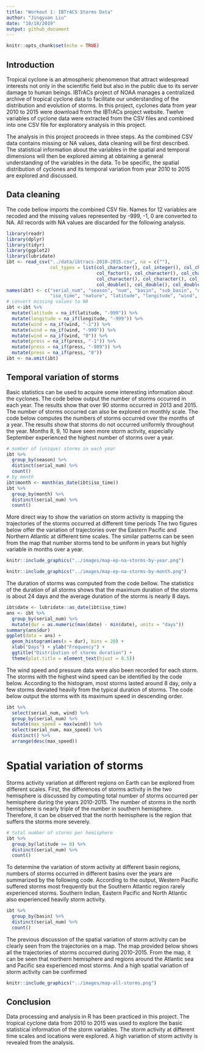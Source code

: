 ```yaml
---
title: "Workout 1: IBTrACS Storms Data"
author: "Jingyuan Liu"
date: "10/18/2019"
output: github_document
---
```


```r
knitr::opts_chunk$set(echo = TRUE)
```

## Introduction
Tropical cyclone is an atmospheric phenomenon that attract widespread interests not only in the scientific field but also in the public due to its server damage to human beings. IBTrACs project of NOAA manages a centralized archive of tropical cyclone data to facilitate our understanding of the distribution and evolution of storms. In this project, cyclones data from year 2010 to 2015 were download from the IBTrACs project website. Twelve variables of cyclone data were extracted from the CSV files and combined into one CSV file for exploratory analysis in this project.

The analysis in this project proceeds in three steps. As the combined CSV data contains missing or NA values, data cleaning will be first described. The statistical information about the variables in the spatial and temporal dimensions will then be explored aiming at obtaining a general understanding of the variables in the data. To be specific, the spatial distribution of cyclones and its temporal variation from year 2010 to 2015 are explored and discussed.

## Data cleaning
The code bellow imports the combined CSV file. Names for 12 variables are recoded and the missing values represented by -999, -1, 0 are converted to NA. All records with NA values are discarded for the following analysis.

```r
library(readr)
library(dplyr)
library(tidyr)
library(ggplot2)
library(lubridate)
ibt <- read_csv("../data/ibtracs-2010-2015.csv", na = c(""),
                col_types = list(col_character(), col_integer(), col_character(),
                                 col_factor(), col_character(), col_character(), 
                                 col_character(), col_character(), col_double(), 
                                 col_double(), col_double(), col_double()))
names(ibt) <- c("serial_num", "season", "num", "basin", "sub_basin", "name", 
                "iso_time", "nature", "latitude", "longitude", "wind", "press")
# convert missing values to NA
ibt <-ibt %>%
  mutate(latitude = na_if(latitude, "-999")) %>%
  mutate(longitude = na_if(longitude, "-999")) %>%
  mutate(wind = na_if(wind, "-1")) %>%
  mutate(wind = na_if(wind, "-999")) %>%
  mutate(wind = na_if(wind, "0")) %>%
  mutate(press = na_if(press, "-1")) %>%
  mutate(press = na_if(press, "-999")) %>%
  mutate(press = na_if(press, "0"))
ibt <- na.omit(ibt)
```

## Temporal variation of storms
Basic statistics can be used to acquire some interesting information about the cyclones. The code below output the number of storms occurred in each year. The results show that over 90 storms occurred in 2013 and 2015. The number of storms occurred can also be explored on monthly scale. The code below computes the numbers of storms occurred over the months of a year. The results show that storms do not occurred uniformly throughout the year. Months 8, 9, 10 have seen more storm activity, especially September experienced the highest number of storms over a year.

```r
# number of (unique) storms in each year
ibt %>%
  group_by(season) %>%
  distinct(serial_num) %>%
  count()
# by month
ibt$month <- month(as_date(ibt$iso_time))
ibt %>%
  group_by(month) %>%
  distinct(serial_num) %>%
  count()
```

More direct way to show the variation on storm activity is mapping the trajectories of the storms occurred at different time periods The two figures below offer the variation of trajectories over the Eastern Pacific and Northern Atlantic at different time scales. The similar patterns can be seen from the map that number storms tend to be uniform in years but highly variable in months over a year.

```r
knitr::include_graphics("../images/map-ep-na-storms-by-year.png")
```
```r
knitr::include_graphics("../images/map-ep-na-storms-by-month.png")
```

The duration of storms was computed from the code bellow. The statistics of the duration of all storms shows that the maximum duration of the storms is about 24 days and the average duration of the storms is nearly 8 days.

```r
ibt$date <- lubridate::as_date(ibt$iso_time)
ans <- ibt %>%
  group_by(serial_num) %>%
  mutate(dur = as.numeric(max(date) - min(date), units = "days"))
summary(ans$dur)
ggplot(data = ans) +
  geom_histogram(aes(x = dur), bins = 20) +
  xlab("Days") + ylab("Frequency") + 
  ggtitle("Distribution of storms duration") +
  theme(plot.title = element_text(hjust = 0.5)) 
```

The wind speed and pressure data were also been recorded for each storm. The storms with the highest wind speed can be identified by the code below. According to the histogram, most storms lasted around 8 day, only a few storms deviated heavily from the typical duration of storms. The code below output the storms with its maximum speed in descending order.

```r
ibt %>%
  select(serial_num, wind) %>%
  group_by(serial_num) %>%
  mutate(max_speed = max(wind)) %>%
  select(serial_num, max_speed) %>%
  distinct() %>%
  arrange(desc(max_speed))
```


# Spatial variation of storms
Storms activity variation at different regions on Earth can be explored from different scales. First, the differences of storms activity in the two hemisphere is discussed by computing total number of storms occurred per hemisphere during the years 2010-2015. The number of storms in the north hemisphere is nearly triple of the number in southern hemisphere. Therefore, it can be observed that the north hemisphere is the region that suffers the storms more severely.

```r
# total number of storms per hemisphere
ibt %>%
  group_by(latitude >= 0) %>%
  distinct(serial_num) %>%
  count()
```

To determine the variation of storm activity at different basin regions, numbers of storms occurred in different basins over the years are summarized by the following code. According to the output, Western Pacific suffered storms most frequently but the Southern Atlantic region rarely experienced storms. Southern Indian, Eastern Pacific and North Atlantic also experienced heavily storm activity.

```r
ibt %>%
  group_by(basin) %>%
  distinct(serial_num) %>%
  count()
```

The previous discussion of the spatial variation of storm activity can be clearly seen from the trajectories on a map. The map provided below shows all the trajectories of storms occurred during 2010-2015. From the map, it can be seen that northern hemisphere and regions around the Atlantic sea and Pacific sea experienced most storms. And a high spatial variation of storm activity can be confirmed

```r
knitr::include_graphics("../images/map-all-storms.png")
```


## Conclusion
Data processing and analysis in R has been practiced in this project. The tropical cyclone data from 2010 to 2015 was used to explore the basic statistical information of the storm variables. The storm activity at different time scales and locations were explored. A high variation of storm activity is revealed from the analysis.
